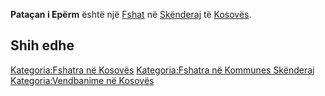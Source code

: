 {{Fshat në Kosovës
 | Emri                = Pataçan i Epërm
| sqi_D_name = Pataçan i Epërm
| sqi_D_FULL_NAME_RO = Pataçan i Epërm
| sqi_D_FULL_NAME_ND_RO = Patacan i Eperm
| sqi_D_SORT_NAME_RG = PATACANIEPERM
| sqi_D_FULL_NAME_RG = Pataçan i Epërm
| sqi_D_FULL_NAME_ND_RG = Patacan i Eperm
| sqi_V_name = Pataqan i Epërm
| sqi_V_FULL_NAME_RO = Pataqan i Epërm Potoqan i Epërm
| sqi_V_FULL_NAME_ND_RO = Pataqan i Eperm Potoqan i Eperm
| sqi_V_SORT_NAME_RG = PATAQANIEPERM POTOQANIEPERM
| sqi_V_FULL_NAME_RG = Pataqan i Epërm Potoqan i Epërm
| sqi_V_FULL_NAME_ND_RG = Pataqan i Eperm Potoqan i Eperm
| srp_N_name = Gornje Potočane
| srp_N_FULL_NAME_RO = Gornje Potočane
| srp_N_FULL_NAME_ND_RO = Gornje Potocane
| srp_N_SORT_NAME_RG = GORNJEPOTOCANE
| srp_N_FULL_NAME_RG = Gornje Potočane
| srp_N_FULL_NAME_ND_RG = Gornje Potocane
| srp_NS_name = Горње Поточане
| srp_NS_FULL_NAME_RO = Горње Поточане
| srp_NS_FULL_NAME_ND_RO = Горње Поточане
| srp_NS_SORT_NAME_RG = ГОРЊЕПОТОЧАНЕ
| srp_NS_FULL_NAME_RG = Горње Поточане
| srp_NS_FULL_NAME_ND_RG = Горње Поточане

 | Emri (Rasa dhanore) = 
 | Figura              = 
 | Shteti              = Kosovo
 | Komuna              = Skënderaj
 | Kodi postar         = 
 | Sipërfaqja          = 

 | Popullsia           = 

 | Regj. i popullsisë  = 
 | Dend. e popullsisë  = 
 | Faqja zyrtare       = 
 <!--- Koordinatat ----> 
 | Gjerësia            = 42.408611
 | Gjatësia            = 20.619722
 | Lartësia            = 
}}
'''Pataçan i Epërm''' është një [[Fshat]] në [[Skënderaj]] të [[Kosovës]].

<!-- == Gjeografia == -->
<!-- == Historia == -->
<!-- == Demografia == -->
== Shih edhe ==
{{Komuna Skënderaj}}
{{Kosovo-Administrata-Cung}}

[[Kategoria:Fshatra në Kosovës]]
[[Kategoria:Fshatra në Kommunes Skënderaj]]
[[Kategoria:Vendbanime në Kosovës]]